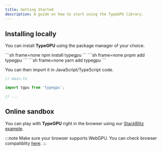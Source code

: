 ```yaml
---
title: Getting Started
description: A guide on how to start using the TypeGPU library.
---
```



## Installing locally

You can install **TypeGPU** using the package manager of your choice.

<Tabs syncKey="package-manager">
  <TabItem label="npm" icon="seti:npm">
    ```sh frame=none
    npm install typegpu
    ```
  </TabItem>
  <TabItem label="pnpm" icon="pnpm">
    ```sh frame=none
    pnpm add typegpu
    ```
  </TabItem>
  <TabItem label="yarn" icon="seti:yarn">
    ```sh frame=none
    yarn add typegpu
    ```
  </TabItem>
</Tabs>

You can then import it in JavaScript/TypeScript code.

```ts
// main.ts

import tgpu from 'typegpu';

// ...
```

## Online sandbox

You can play with **TypeGPU** right in the browser using our [StackBlitz example](https://stackblitz.com/edit/typegpu-example?file=src%2Fmain.ts).

:::note
Make sure your browser supports WebGPU. You can check browser compatiblity [here](https://caniuse.com/webgpu).
:::
